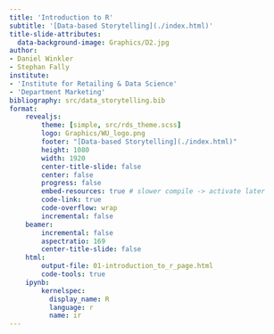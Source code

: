 ```yaml
---
title: 'Introduction to R'
subtitle: '[Data-based Storytelling](./index.html)'
title-slide-attributes: 
  data-background-image: Graphics/D2.jpg
author: 
- Daniel Winkler
- Stephan Fally
institute: 
- 'Institute for Retailing & Data Science'
- 'Department Marketing'
bibliography: src/data_storytelling.bib  
format: 
    revealjs:
        theme: [simple, src/rds_theme.scss]
        logo: Graphics/WU_logo.png
        footer: "[Data-based Storytelling](./index.html)"
        height: 1080
        width: 1920
        center-title-slide: false
        center: false
        progress: false
        embed-resources: true # slower compile -> activate later
        code-link: true
        code-overflow: wrap
        incremental: false
    beamer:
        incremental: false
        aspectratio: 169
        center-title-slide: false
    html:
        output-file: 01-introduction_to_r_page.html
        code-tools: true
    ipynb:
        kernelspec:
          display_name: R
          language: r
          name: ir
---
```

